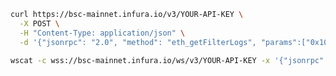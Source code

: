 
<Tabs>

<TabItem value="cURL">

```bash
curl https://bsc-mainnet.infura.io/v3/YOUR-API-KEY \
  -X POST \
  -H "Content-Type: application/json" \
  -d '{"jsonrpc": "2.0", "method": "eth_getFilterLogs", "params":["0x10ff0bfbedb01f0dbd4106d14eb719ec38b6eb5b821c"], "id":1}'
```

  </TabItem>
  <TabItem value="WSS">

```bash
wscat -c wss://bsc-mainnet.infura.io/ws/v3/YOUR-API-KEY -x '{"jsonrpc": "2.0", "method": "eth_getFilterLogs", "params":["0x10ff0bfbedb01f0dbd4106d14eb719ec38b6eb5b821c"], "id":1}'
```

  </TabItem>
</Tabs>
